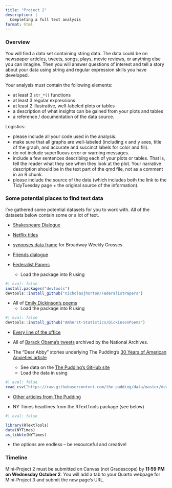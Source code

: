 ```yaml
---
title: "Project 2"
description: |
  Completing a full text analysis
format: html
---
```


### Overview

You will find a data set containing string data.  The data could be on newspaper articles, tweets, songs, plays, movie reviews, or anything else you can imagine.  Then you will answer questions of interest and tell a story about your data using string and regular expression skills you have developed.

Your analysis must contain the following elements:

- at least 3 `str_*()` functions
- at least 3 regular expressions
- at least 2 illustrative, well-labeled plots or tables
- a description of what insights can be gained from your plots and tables
- a reference / documentation of the data source.


Logistics:

- please include all your code used in the analysis.
- make sure that all graphs are well-labeled (including x and y axes, title of the graph, and accurate and succinct labels for color and fill).
- do not include superfluous error or warning messages.
- include a few sentences describing each of your plots or tables.  That is, tell the reader what they see when they look at the plot. Your narrative description should be in the text part of the qmd file, not as a comment in an R chunk.
- please include the source of the data (which includes both the link to the TidyTuesday page + the original source of the information).


### Some potential places to find text data

I've gathered some potential datasets for you to work with.  All of the datasets below contain some or a lot of text.

* <a href = "https://github.com/rfordatascience/tidytuesday/blob/master/data/2024/2024-09-17/readme.md" target = "_blank"> Shakespeare Dialogue</a> 

* <a href = "https://github.com/rfordatascience/tidytuesday/blob/master/data/2021/2021-04-20/readme.md" target = "_blank">Netflix titles</a>

* <a href = "https://github.com/rfordatascience/tidytuesday/blob/master/data/2020/2020-04-28/readme.md" target = "_blank">synopses data frame</a> for Broadway Weekly Grosses

* <a href = "https://github.com/EmilHvitfeldt/friends" target = "_blank">Friends dialogue</a>

* <a href = "https://github.com/nicholasjhorton/FederalistPapers/" target = "_blank">Federalist Papers</a>
   - Load the package into R using
   
```r
#| eval: false
install.packages("devtools")
devtools::install_github("nicholasjhorton/FederalistPapers")
```


* All of <a href = "https://github.com/Amherst-Statistics/DickinsonPoems" target = "_blank">Emily Dickinson's poems</a>
    - Load the package into R using
    
```r
#| eval: false
devtools::install_github("Amherst-Statistics/DickinsonPoems")
```

* <a href = "https://www.kaggle.com/datasets/fabriziocominetti/the-office-lines" target = "_blank">Every line of the office</a>

* All of <a href = "https://www.obamalibrary.gov/digital-research-room/archived-white-house-websites-and-social-media" target = "_target">Barack Obama's tweets</a> archived by the National Archives.

* The "Dear Abby" stories underlying The Pudding’s <a href = "https://pudding.cool/2018/11/dearabby/" target = "_blank">30 Years of American Anxieties article</a>
    - See data on the <a href = "https://github.com/the-pudding/data/tree/master/dearabby" target = "_blank">The Pudding's GitHub site</a>
    - Load the data in using
    
```r
#| eval: false
read_csv("https://raw.githubusercontent.com/the-pudding/data/master/dearabby/raw_da_qs.csv")
```

- <a href = "https://github.com/the-pudding/data" target = "_blank">Other articles from The Pudding</a>

- NY Times headlines from the RTextTools package (see below)

```r
#| eval: false

library(RTextTools) 
data(NYTimes)
as_tibble(NYTimes)
```

- the options are endless -- be resourceful and creative!


### Timeline

Mini-Project 2 must be submitted on Canvas (not Gradescope) by **11:59 PM on Wednesday October 2**.  You will add a tab to your Quarto webpage for Mini-Project 3 and submit the new page's URL.
